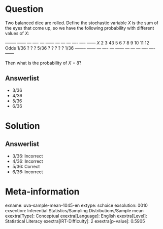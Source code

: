 Question
========

Two balanced dice are rolled. Define the stochastic variable *X* is the sum of the eyes that come up, so we have the following probability with different values of *X*:

  -------- ------ --- ---- --- ------ --- --- --- ---- ---- ------ *X* 2 3 43 5 6 7 8 9 10 11 12 Odds 1/36 ?   ?    ?   5/36 ?   ?   ?   ?    ?    1/36 -------- ------ --- ---- --- ------ --- --- --- ---- ---- ------

Then what is the probability of *X* = 8?

Answerlist
----------

* 3/36
* 4/36
* 5/36
* 6/36

Solution
========

Answerlist
----------

* 3/36: Incorrect
* 4/36: Incorrect
* 5/36: Correct
* 6/36: Incorrect

Meta-information
================
exname: uva-sample-mean-1045-en
extype: schoice
exsolution: 0010
exsection: Inferential Statistics/Sampling Distributions/Sample mean
exextra[Type]: Conceptual
exextra[Language]: English
exextra[Level]: Statistical Literacy
exextra[IRT-Difficulty]: 2
exextra[p-value]: 0.5905
